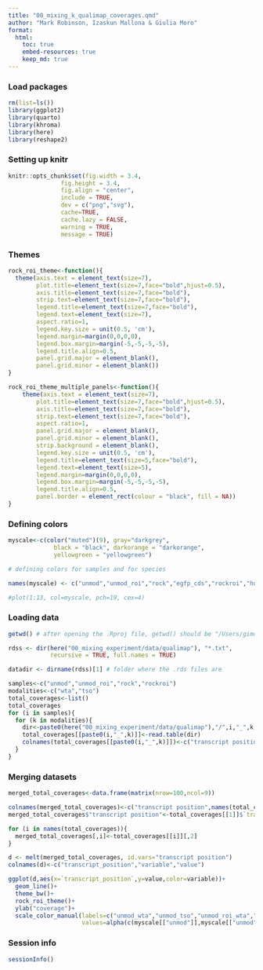 ```yaml
---
title: "00_mixing_k_qualimap_coverages.qmd"
author: "Mark Robinson, Izaskun Mallona & Giulia Moro"
format: 
  html:
    toc: true
    embed-resources: true
    keep_md: true
---
```


### Load packages

```r

rm(list=ls())
library(ggplot2)
library(quarto)
library(khroma)
library(here)
library(reshape2)

```

### Setting up knitr 

```r

knitr::opts_chunk$set(fig.width = 3.4,
               fig.height = 3.4,
               fig.align = "center",
               include = TRUE,
               dev = c("png","svg"),
               cache=TRUE,
               cache.lazy = FALSE,
               warning = TRUE,
               message = TRUE)

```

### Themes

```r

rock_roi_theme<-function(){
  theme(axis.text = element_text(size=7), 
        plot.title=element_text(size=7,face="bold",hjust=0.5),
        axis.title=element_text(size=7,face="bold"),
        strip.text=element_text(size=7,face="bold"),
        legend.title=element_text(size=7,face="bold"),
        legend.text=element_text(size=7),
        aspect.ratio=1,
        legend.key.size = unit(0.5, 'cm'),
        legend.margin=margin(0,0,0,0),
        legend.box.margin=margin(-5,-5,-5,-5),
        legend.title.align=0.5,
        panel.grid.major = element_blank(),
        panel.grid.minor = element_blank())
}

rock_roi_theme_multiple_panels<-function(){
    theme(axis.text = element_text(size=7), 
        plot.title=element_text(size=7,face="bold",hjust=0.5),
        axis.title=element_text(size=7,face="bold"),
        strip.text=element_text(size=7,face="bold"),
        aspect.ratio=1,
        panel.grid.major = element_blank(),
        panel.grid.minor = element_blank(),
        strip.background = element_blank(),
        legend.key.size = unit(0.5, 'cm'),
        legend.title=element_text(size=5,face="bold"),
        legend.text=element_text(size=5),
        legend.margin=margin(0,0,0,0),
        legend.box.margin=margin(-5,-5,-5,-5),
        legend.title.align=0.5,
        panel.border = element_rect(colour = "black", fill = NA))
}

```

### Defining colors

```r

myscale<-c(color("muted")(9), gray="darkgrey", 
             black = "black", darkorange = "darkorange",
             yellowgreen = "yellowgreen")

# defining colors for samples and for species

names(myscale) <- c("unmod","unmod_roi","rock","egfp_cds","rockroi","human","unknown","mouse","tdtom_cds","no_detection","doublets","unmod_n1","high")

#plot(1:13, col=myscale, pch=19, cex=4)

```

### Loading data

```r

getwd() # after opening the .Rproj file, getwd() should be "/Users/gimoro/figure_making_paper/rock_roi_paper"

rdss <- dir(here("00_mixing_experiment/data/qualimap"), "*.txt", 
            recursive = TRUE, full.names = TRUE)

datadir <- dirname(rdss)[1] # folder where the .rds files are 

samples<-c("unmod","unmod_roi","rock","rockroi")
modalities<-c("wta","tso")
total_coverages<-list()
total_coverages
for (i in samples){
  for (k in modalities){
    dir<-paste0(here("00_mixing_experiment/data/qualimap"),"/",i,"_",k,"/","raw_data_qualimapReport/coverage_profile_along_genes_(total).txt")
    total_coverages[[paste0(i,"_",k)]]<-read.table(dir)
    colnames(total_coverages[[paste0(i,"_",k)]])<-c("transcript position",paste0(i,"_",k))
  }
}

```

### Merging datasets

```r

merged_total_coverages<-data.frame(matrix(nrow=100,ncol=9))

colnames(merged_total_coverages)<-c("transcript position",names(total_coverages))
merged_total_coverages$"transcript position"<-total_coverages[[1]]$`transcript position`

for (i in names(total_coverages)){
  merged_total_coverages[,i]<-total_coverages[[i]][,2]
}

d <- melt(merged_total_coverages, id.vars="transcript position")
colnames(d)<-c("transcript_position","variable","value")

ggplot(d,aes(x=`transcript_position`,y=value,color=variable))+
  geom_line()+
  theme_bw()+
  rock_roi_theme()+
  ylab("coverage")+
  scale_color_manual(labels=c("unmod_wta","unmod_tso","unmod_roi_wta","unmod_roi_tso","rock_wta","rock_tso","rockroi_wta","rockroi_tso"),
                     values=alpha(c(myscale[["unmod"]],myscale[["unmod"]],myscale[["unmod_roi"]],myscale[["unmod_roi"]],myscale[["rock"]],myscale[["rock"]],myscale[["rockroi"]],myscale[["rockroi"]]),c(1,0.5,1,0.5,1,0.5,1,0.5)))

```

### Session info

```r

sessionInfo()

```


